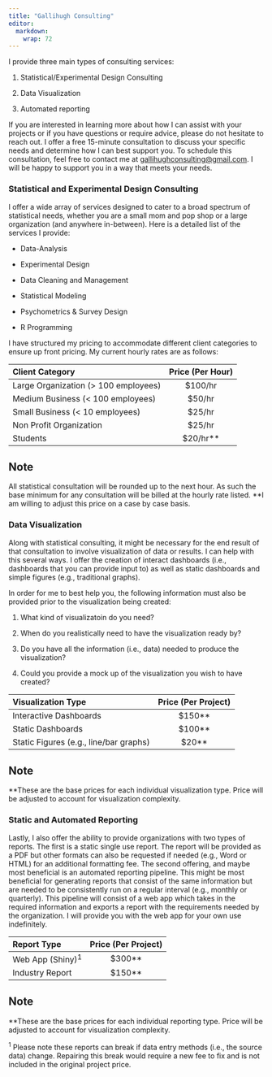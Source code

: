 ```yaml
---
title: "Gallihugh Consulting"
editor: 
  markdown: 
    wrap: 72
---
```


I provide three main types of consulting services:

1.  Statistical/Experimental Design Consulting

2.  Data Visualization

3.  Automated reporting

If you are interested in learning more about how I can assist with your
projects or if you have questions or require advice, please do not
hesitate to reach out. I offer a free 15-minute consultation to discuss
your specific needs and determine how I can best support you. To
schedule this consultation, feel free to contact me at <a href="mailto:gallihughconsulting@gmail.com">gallihughconsulting@gmail.com</a>. I will be happy to support you in a way that meets your needs.

### Statistical and Experimental Design Consulting

I offer a wide array of services designed to cater to a broad spectrum
of statistical needs, whether you are a small mom and pop shop or a
large organization (and anywhere in-between). Here is a detailed list of
the services I provide:

-   Data-Analysis

-   Experimental Design

-   Data Cleaning and Management

-   Statistical Modeling

-   Psychometrics & Survey Design

-   R Programming

I have structured my pricing to accommodate different client categories to ensure up front pricing. My current hourly rates are as
follows:

| Client Category                       | Price (Per Hour) |
|:--------------------------------------|:----------------:|
| Large Organization (\> 100 employees) |     \$100/hr     |
| Medium Business (\< 100 employees)    |     \$50/hr      |
| Small Business (\< 10 employees)      |     \$25/hr      |
| Non Profit Organization               |     \$25/hr      |
| Students                              |   \$20/hr\*\*    |

::: callout-important
## Note
All statistical consultation will be rounded up to the next hour. As
such the base minimum for any consultation will be billed at the hourly
rate listed. \*\*I am willing to adjust this price on a case by case
basis.
:::

### Data Visualization

Along with statistical consulting, it might be necessary for the end result of that consultation to involve visualization of data or results. I can help with this several ways. I offer the creation of interact dashboards (i.e., dashboards that you can provide input to) as well as static dashboards and simple figures (e.g., traditional graphs). 

In order for me to best help you, the following information must also be provided prior to the visualization being created:

1. What kind of visualizatoin do you need?

2. When do you realistically need to have the visualization ready by?

3. Do you have all the information (i.e., data) needed to produce the visualization?

4. Could you provide a mock up of the visualization you wish to have created?

| Visualization Type                     | Price (Per Project) |
|:---------------------------------------|:-------------------:|
| Interactive Dashboards                 |      \$150\*\*      |
| Static Dashboards                      |      \$100\*\*      |
| Static Figures (e.g., line/bar graphs) |      \$20\*\*       |

::: callout-important
## Note
\*\*These are the base prices for each individual visualization type.
Price will be adjusted to account for visualization complexity.
:::

### Static and Automated Reporting

Lastly, I also offer the ability to provide organizations with two types of reports. The first is a static single use report. The report will be provided as a PDF but other formats can also be requested if needed (e.g., Word or HTML) for an additional formatting fee. The second offering, and maybe most beneficial is an automated reporting pipeline. This might be most beneficial for generating reports that consist of the same information but are needed to be consistently run on a regular interval (e.g., monthly or quarterly). This pipeline will consist of a web app which takes in the required information and exports a report with the requirements needed by the organization. I will provide you with the web app for your own use indefinitely.

| Report Type     | Price (Per Project) |
|:----------------|:-------------------:|
| Web App (Shiny)^1^         |      \$300\*\*      |
| Industry Report |      \$150\*\*      |

::: callout-important
## Note
\*\*These are the base prices for each individual reporting type. Price will be adjusted to account for visualization complexity.

^1^ Please note these reports can break if data entry methods (i.e., the source data) change. Repairing this break would require a new fee to fix and is not included in the original project price.
:::
